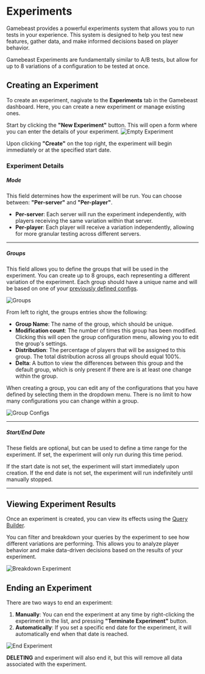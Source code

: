 
# Experiments

Gamebeast provides a powerful experiments system that allows you to run tests in your experience. This system is designed to help you test new features, gather data, and make informed decisions based on player behavior.

Gamebeast Experiments are fundamentally similar to A/B tests, but allow for up to 8 variations of a configuration to be tested at once.

<YoutubeEmbed embedId="THB9giNUnPc"/>


## Creating an Experiment

To create an experiment, nagivate to the **Experiments** tab in the Gamebeast dashboard. Here, you can create a new experiment or manage existing ones.

Start by clicking the **"New Experiment"** button. This will open a form where you can enter the details of your experiment.
![Empty Experiment](/imgs/roblox/experiments/blankExperiment.png)

Upon clicking **"Create"** on the top right, the experiment will begin immediately or at the specified start date.

### Experiment Details

##### Mode
This field determines how the experiment will be run. You can choose between: **"Per-server"** and **"Per-player"**.
- **Per-server**: Each server will run the experiment independently, with players receiving the same variation within that server.
- **Per-player**: Each player will receive a variation independently, allowing for more granular testing across different servers.

---
##### Groups

This field allows you to define the groups that will be used in the experiment. You can create up to 8 groups, each representing a different variation of the experiment. Each group should have a unique name and will be based on one of your [previously defined configs](/Roblox/Configurations).

![Groups](/imgs/roblox/experiments/groups.png)


From left to right, the groups entries show the following:
- **Group Name**: The name of the group, which should be unique.
- **Modification count**: The number of times this group has been modified. Clicking this will open the group configuration menu, allowing you to edit the group's settings.
- **Distribution**: The percentage of players that will be assigned to this group. The total distribution across all groups should equal 100%.
- **Delta**: A button to view the differences between this group and the default group, which is only present if there are is at least one change within the group.

When creating a group, you can edit any of the configurations that you have defined by selecting them in the dropdown menu. There is no limit to how many configurations you can change within a group.

![Group Configs](/imgs/roblox/experiments/experimentConfig.png)

---
##### Start/End Date

These fields are optional, but can be used to define a time range for the experiment. If set, the experiment will only run during this time period.

If the start date is not set, the experiment will start immediately upon creation. If the end date is not set, the experiment will run indefinitely until manually stopped.

---

## Viewing Experiment Results
Once an experiment is created, you can view its effects using the [Query Builder](/Roblox/QueryBuilder).

You can filter and breakdown your queries by the experiment to see how different variations are performing. This allows you to analyze player behavior and make data-driven decisions based on the results of your experiment.

![Breakdown Experiment](/imgs/roblox/experiments/experimentBreakdown.png)

## Ending an Experiment
There are two ways to end an experiment:
1. **Manually**: You can end the experiment at any time by right-clicking the experiment in the list, and pressing **"Terminate Experiment"** button.
2. **Automatically**: If you set a specific end date for the experiment, it will automatically end when that date is reached.

![End Experiment](/imgs/roblox/experiments/rightClick.png)

**DELETING** and experiment will also end it, but this will remove all data associated with the experiment.